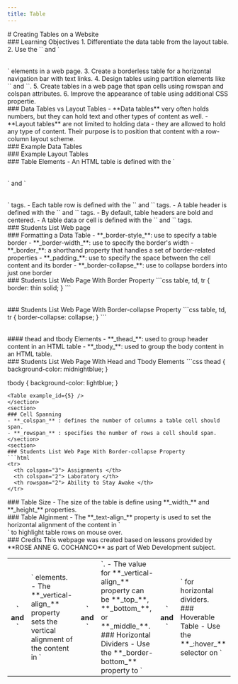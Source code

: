 ```yaml
---
title: Table
---
```


<section>
# Creating Tables on a Website
</section>
<section>
### Learning Objectives
1. Differentiate the data table from the layout table.
2. Use the `<table>` and `</table>` elements in a web page.
3. Create a borderless table for a horizontal navigation bar with text links.
4. Design tables using partition elements like `<thead></thead>` and `<tbody></tbody>`.
5. Create tables in a web page that span cells using rowspan and colspan attributes.
6. Improve the appearance of table using additional CSS propertie.
</section>
<section>
### Data Tables vs Layout Tables
- **Data tables** very often holds numbers, but they can hold text and other types of content as well.
- **Layout tables** are not limited to holding data - they are allowed to hold any type of content. Their purpose is to position that content with a row-column layout scheme.
</section>
<section>
### Example Data Tables
<Table example_id={1} />
</section>
<section>
### Example Layout Tables
  <GuideImage src='/guides/table/layout_table1.jpg' alt='Layout Table example' width={800} height={209} maxWidth={80}/>
  <GuideImage src='/guides/table/layout_table2.jpg' alt='Layout Table example' width={750} height={100} maxWidth={80}/>
</section>
<section>
### Table Elements
- An HTML table is defined with the `<table>` and `</table>` tags.
- Each table row is defined with the `<tr>` and `</tr>` tags.
- A table header is defined with the `<th>` and `</th>` tags.
- By default, table headers are bold and centered.
- A table data or cell is defined with the `<td>` and `</td>` tags.
</section>
<section>
### Students List Web page
<Table example_id={2} />
</section>
<section>
### Formatting a Data Table
- **_border-style_**: use to specify a table border
- **_border-width_**: use to specify the border's width
- **_border_**: a shorthand property that handles a set of border-related properties
- **_padding_**: use to specify the space between the cell content and its border
- **_border-collapse_**: use to collapse borders into just one border
</section>
<section>
### Students List Web Page With Border Property
```css
table, td, tr {
  border: thin solid;
}
```
<Table example_id={3} />
</section>
<section>
### Students List Web Page With Border-collapse Property
```css
table, td, tr {
  border-collapse: collapse;
}
```
<Table example_id={4} />
</section>
<section>
#### thead and tbody Elements
- **_thead_**: used to group header content in an HTML table
- **_tbody_**: used to group the body content in an HTML table.
</section>
<section>
### Students List Web Page With Head and Tbody Elements
```css
thead {
  background-color: midnightblue;
}

tbody {
  background-color: lightblue;
}
```
<Table example_id={5} />
</section>
<section>
### Cell Spanning
- **_colspan_** : defines the number of columns a table cell should span.
- **_rowspan_** : specifies the number of rows a cell should span.
</section>
<section>
### Students List Web Page With Border-collapse Property
```html
<tr>
  <th colspan="3"> Assignments </th>
  <th colspan="2"> Laboratory </th>
  <th rowspan="2"> Ability to Stay Awake </th>
</tr>
```
<TableCellSpanning />
</section>
<section>
### Table Size
- The size of the table is define using **_width_** and **_height_** properties.
</section>
<section>
### Table Alginment
- The **_text-align_** property is used to set the horizontal alignment of the content in `<th>` and `<td>` elements.
- The **_vertical-align_** property sets the vertical alignment of the content in `<th>` and `<td>`.
- The value for **_vertical-align_** property can be **_top_**, **_bottom_**, or **_middle_**.
</section>
<section>
### Horizontal Dividers
- Use the **_border-bottom_** property to `<th>` and `<td>` for horizontal dividers.
</section>
<section>
### Hoverable Table
- Use the **_:hover_** selector on `<tr>` to highlight table rows on mouse over.
</section>
<section>
### Credits
This webpage was created based on lessons provided by **ROSE ANNE G. COCHANCO** as part of Web Development subject.
</section>
